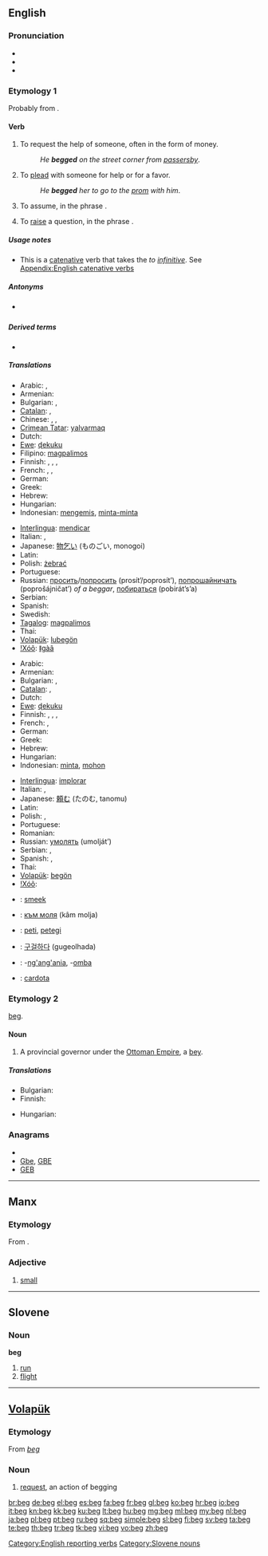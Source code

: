 {{wikipedia}}
==English==

===Pronunciation===
* {{IPA|/bɛɡ/}}
* {{audio|en-us-beg.ogg|Audio (US)}}
* {{rhymes|ɛɡ}}

===Etymology 1===
Probably from {{etyl|ang}} {{term|bedecian|lang=ang}}.

====Verb====
{{en-verb|beg|g|ed}}

# To request the help of someone, often in the form of money.
#: ''He '''begged''' on the street corner from [[passersby]]''.
# To [[plead]] with someone for help or for a favor.
#: ''He '''begged''' her to go to the [[prom]] with him''.
# To assume, in the phrase {{term|beg the question}}.
# {{proscribed}} To [[raise]] a question, in the phrase {{term|beg the question}}.

=====Usage notes=====
* This is a [[catenative]] verb that takes the ''to [[infinitive]]''. See [[Appendix:English catenative verbs]]

=====Antonyms=====
* {{sense|raise a question}} {{l|en|set aside}}

=====Derived terms=====
* {{l|en|beg the question}}

=====Translations=====
{{trans-top|to request the help of someone, ask for money}}
* Arabic: {{t|ar|استجدى|tr=istajdaa}},  {{t|ar|احتمل|tr=iHtamala}}
* Armenian: {{t-|hy|մուրալ|tr=mural}}
* Bulgarian: {{t|bg|прося}},  {{t|bg|изпросвам}}
* [[Catalan]]: {{t|ca|pidolar}},  {{t|ca|mendicar}}
* Chinese: {{t|cmn|央求|tr=yāngqiú|sc=Hani}}, {{t-|cmn|求|tr=qiú|sc=Hani}}, {{zh-tsp|懇求|恳求|kěnqiú}}
* [[Crimean Tatar]]: [[yalvarmaq]]
* Dutch: {{t+|nl|bedelen}}
* [[Ewe]]: [[ɖekuku]]
* Filipino: [[magpalimos]]
* Finnish: {{t+|fi|kerjätä}}, {{t+|fi|pyytää}}, {{t+|fi|anella}}, {{t+|fi|anoa}}
* French: {{t+|fr|mendier}}, {{t+|fr|quêter}},  {{t|fr|quémander}}
* German: {{t-|de|betteln}}
* Greek: {{t+|el|ζητιανεύω}}
* Hebrew: {{t|he|התחנן|tr=hitkhanén}}
* Hungarian: {{t|hu|koldul}}
* Indonesian: [[mengemis]], [[minta-minta]]
{{trans-mid}}
* [[Interlingua]]: [[mendicar]]
* Italian: {{t+|it|mendicare}}, {{t+|it|elemosinare}}
* Japanese: [[物乞い]] (ものごい, monogoi)
* Latin: {{t-|la|mendicare}}
* Polish: [[żebrać]]
* Portuguese: {{t+|pt|mendigar}}
* Russian: [[просить]]/[[попросить]] (prosít’/poprosít’), [[попрошайничать]] (poprošájničat’) ''of a beggar'', [[побираться]] (pobirát’s’a)
* Serbian: {{t-|sr|prositi}}
* Spanish: {{t+|es|mendigar}}
* Swedish: {{t+|sv|tigga}}
* [[Tagalog]]: [[magpalimos]]
* Thai: {{t|th|ขอทาน|tr=kho than}}
* [[Volapük]]: [[lubegön]]
* [[!Xóõ]]: [[ǁgàã]]
{{trans-bottom}}

{{trans-top|to supplicate, to plead with someone for help}}
* Arabic: {{t|ar|تسول|tr=tasawwala}}
* Armenian: {{t+|hy|աղաչել|tr=aġačel}}
* Bulgarian: {{t+|bg|моля}},  {{t|bg|умолявам}}
* [[Catalan]]: {{t+|ca|suplicar}},  {{t+|ca|pregar}}
* Dutch: {{t+|nl|smeken}}
* [[Ewe]]: [[ɖekuku]]
* Finnish: {{t+|fi|kerjätä}}, {{t+|fi|pyytää}}, {{t+|fi|anella}}, {{t+|fi|anoa}}
* French: {{t+|fr|implorer}},  {{t+|fr|supplier}}
* German: {{t+|de|anflehen}}
* Greek: {{t+|el|ικετεύω}}
* Hebrew: {{t|he|התחנן|tr=hitkhanén}}
* Hungarian: {{t+|hu|könyörög}}
* Indonesian: [[minta]], [[mohon]]
{{trans-mid}}
* [[Interlingua]]: [[implorar]]
* Italian: {{t+|it|implorare}}, {{t+|it|pregare}}
* Japanese: [[頼む]] (たのむ, tanomu)
* Latin: {{t-|la|rogare}}
* Polish: {{t+|pl|prosić}}, {{t|pl|błagać}}
* Portuguese: {{t+|pt|suplicar}}
* Romanian: {{t+|ro|ruga}}
* Russian: [[умолять]] (umolját’)
* Serbian: {{t-|sr|moliti}}, {{t-|sr|zamoliti}}
* Spanish: {{t+|es|suplicar}}, {{t+|es|rogar}}
* Thai: {{t-|th|ขอร้อง|tr=khor rong}}
* [[Volapük]]: [[begön]]
* [[!Xóõ]]: {{tø|nmn|ǁgàã}}
{{trans-bottom}}

{{checktrans-top}}
* {{ttbc|Afrikaans}}: [[smeek]]
* {{ttbc|Bulgarian}}: [[към моля]] (kâm molja)
* {{ttbc|Esperanto}}: [[peti]], [[petegi]]
* {{ttbc|Korean}}: [[구걸하다]] (gugeolhada)
* {{ttbc|Swahili}}: -[[ng'ang'ania]], -[[omba]]
* {{ttbc|Welsh}}: [[cardota]]
{{trans-bottom}}

===Etymology 2===
{{etyl|tr}} [[beg#Turkish|beg]].

====Noun====
{{en-noun}}

# A provincial governor under the [[Ottoman Empire]], a [[bey]].

=====Translations=====
{{trans-top|provincial governor}}
* Bulgarian: {{t+|bg|бег}}
* Finnish: {{t+|fi|beg}}
{{trans-mid}}
* Hungarian: {{t-|hu|bég}}
{{trans-bottom}}

===Anagrams===
* {{alphagram|beg}}
* [[Gbe#English|Gbe]], [[GBE#English|GBE]]
* [[GEB#English|GEB]]

[[Category:English reporting verbs]]

----

==Manx==

===Etymology===
From {{etyl|sga|gv}} {{term|bec|lang=sga}}.

===Adjective===
{{infl|gv|beg|plural|beggey}}

# [[small]]

----

==Slovene==

===Noun===
'''beg''' {{m}}

# [[run]]
# [[flight]]

[[Category:Slovene nouns]]

----

==[[Volapük]]==

===Etymology===
From {{etyl|en|vo}} ''[[beg]]''

===Noun===
{{infl|vo|noun}}

# [[request]], an action of begging

[[br:beg]]
[[de:beg]]
[[el:beg]]
[[es:beg]]
[[fa:beg]]
[[fr:beg]]
[[gl:beg]]
[[ko:beg]]
[[hr:beg]]
[[io:beg]]
[[it:beg]]
[[kn:beg]]
[[kk:beg]]
[[ku:beg]]
[[lt:beg]]
[[hu:beg]]
[[mg:beg]]
[[ml:beg]]
[[my:beg]]
[[nl:beg]]
[[ja:beg]]
[[pl:beg]]
[[pt:beg]]
[[ru:beg]]
[[sq:beg]]
[[simple:beg]]
[[sl:beg]]
[[fi:beg]]
[[sv:beg]]
[[ta:beg]]
[[te:beg]]
[[th:beg]]
[[tr:beg]]
[[tk:beg]]
[[vi:beg]]
[[vo:beg]]
[[zh:beg]]